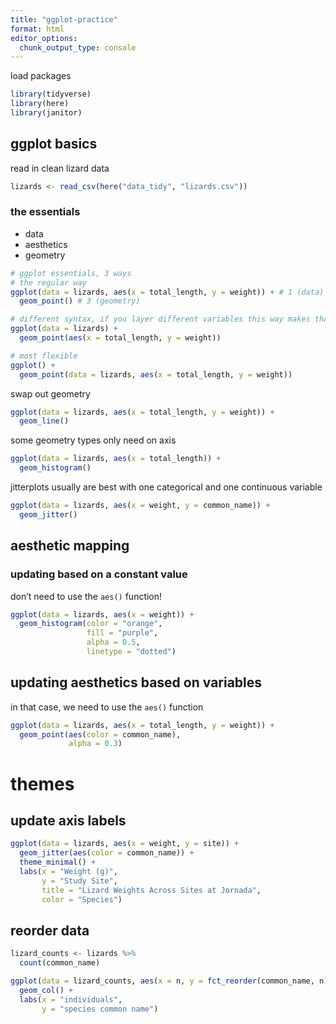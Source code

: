 ```yaml
---
title: "ggplot-practice"
format: html
editor_options: 
  chunk_output_type: console
---
```


load packages
```r
library(tidyverse)
library(here)
library(janitor)
```

## ggplot basics

read in clean lizard data
```r
lizards <- read_csv(here("data_tidy", "lizards.csv"))
```

### the essentials

 - data
 - aesthetics
 - geometry
 
```r
# ggplot essentials, 3 ways
# the regular way
ggplot(data = lizards, aes(x = total_length, y = weight)) + # 1 (data) and 2 (aesthetics)
  geom_point() # 3 (geometry)

# different syntax, if you layer different variables this way makes that easy
ggplot(data = lizards) +
  geom_point(aes(x = total_length, y = weight))

# most flexible
ggplot() +
  geom_point(data = lizards, aes(x = total_length, y = weight))
```

swap out geometry
```r
ggplot(data = lizards, aes(x = total_length, y = weight)) + 
  geom_line()
```

some geometry types only need on axis
```r
ggplot(data = lizards, aes(x = total_length)) +
  geom_histogram()
```

jitterplots usually are best with one categorical and one continuous variable
```r
ggplot(data = lizards, aes(x = weight, y = common_name)) +
  geom_jitter()
```

## aesthetic mapping
### updating based on a constant value
don't need to use the `aes()` function!

```r
ggplot(data = lizards, aes(x = weight)) +
  geom_histogram(color = "orange",
                 fill = "purple",
                 alpha = 0.5,
                 linetype = "dotted")
```

## updating aesthetics based on variables
in that case, we need to use the `aes()` function
```r
ggplot(data = lizards, aes(x = total_length, y = weight)) +
  geom_point(aes(color = common_name),
             alpha = 0.3)
```

# themes
## update axis labels
```r
ggplot(data = lizards, aes(x = weight, y = site)) +
  geom_jitter(aes(color = common_name)) +
  theme_minimal() +
  labs(x = "Weight (g)",
       y = "Study Site",
       title = "Lizard Weights Across Sites at Jornada",
       color = "Species")
```

## reorder data
```r
lizard_counts <- lizards %>% 
  count(common_name)

ggplot(data = lizard_counts, aes(x = n, y = fct_reorder(common_name, n))) +
  geom_col() +
  labs(x = "individuals",
       y = "species common name")


```

